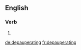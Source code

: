 ==English==

===Verb===
{{head|en|present participle}}

# {{present participle of|depauperate|lang=en|nocat=1}}

[[de:depauperating]]
[[fr:depauperating]]